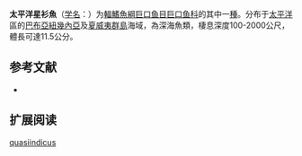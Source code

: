 {{Speciesbox
| name = 太平洋星衫魚
| status = NE
| status_system = IUCN3.1
| image = 
| genus = Astronesthes
| species = quasiindicus
| authority = Parin & Borodulina, 1996
| synonyms = 
}}

'''太平洋星衫魚'''（[[学名|学名]]：{{lang|la|''Astronesthes quasiindicus''}}）为[[輻鰭魚綱|輻鰭魚綱]][[巨口鱼目|巨口鱼目]][[巨口鱼科|巨口鱼科]]的其中一[[種|種]]。分布于[[太平洋|太平洋]]區的[[巴布亞紐幾內亞|巴布亞紐幾內亞]]及[[夏威夷群島|夏威夷群島]]海域，為深海魚類，棲息深度100-2000公尺，體長可達11.5公分。

== 参考文献 ==
{{refbegin}}
*{{FishBase_species|genus=Astronesthes|species=quasiindicus|year=2012|month=2}}
{{refend}}

== 扩展阅读 ==
{{refbegin}}
{{wikispecies-inline|Astronesthes quasiindicus|太平洋星衫魚}}
{{refend}}
{{Taxonbar|from=Q1107849}}

[[Category:星衫魚屬|quasiindicus]]